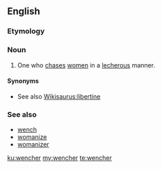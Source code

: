 ==English==

===Etymology===
{{suffix|wench|er|lang=en}}

===Noun===
{{en-noun}}

# {{label|en|uncommon}} One who [[chase]]s [[women]] in a [[lecherous]] manner.

====Synonyms====
* See also [[Wikisaurus:libertine]]

===See also===
* [[wench]]
* [[womanize]]
* [[womanizer]]

[[ku:wencher]]
[[my:wencher]]
[[te:wencher]]